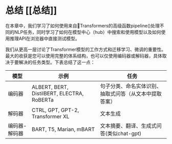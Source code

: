# 总结 [[总结]]

<CourseFloatingBanner
    chapter={1}
    classNames="absolute z-10 right-0 top-0"
/>

在本章中，我们学习了如何使用来自🤗Transformers的高级函数pipeline()处理不同的NLP任务，同时学习了如何在模型中心（hub）中搜索和使用模型以及如何使用推理API在浏览器中直接测试模型。

我们从更高一层讨论了Transformer模型的工作方式和迁移学习、微调的重要性。最大的收获是您可以使用完整的体系结构，也可以仅使用编码器或解码器，具体取决于要解决的任务类型。下表总结了这一点：

|  模型   | 示例  | 任务|
|  ----  | ----  |----|
| 编码器  | ALBERT, BERT, DistilBERT, ELECTRA, RoBERTa	|句子分类、命名实体识别、抽取式问答（从文本中提取答案）|
| 解码器  | CTRL, GPT, GPT-2, Transformer XL	 |文本生成|
| 编码器-解码器  | BART, T5, Marian, mBART	 |文本摘要、翻译、生成式问答(类似chat-gpt)|